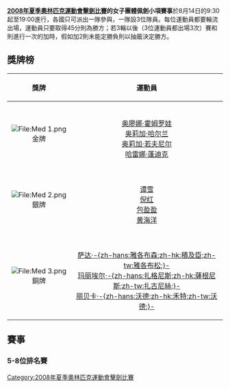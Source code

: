 {{2008年夏季奧林匹克運動會擊劍比賽}}

'''[[2008年夏季奧林匹克運動會擊劍比賽|2008年夏季奧林匹克運動會擊劍比賽]]的女子團體佩劍小項賽事'''於8月14日的9:30起至19:00進行，各國只可派出一隊參與，一隊設3位隊員。每位運動員都要輪流出場，運動員只要取得45分則為勝方；若3輪以後（3位運動員都出場3次）賽和則進行一次的加時，假如加2則未能定勝負則以抽籤決定勝方。

== 獎牌榜 ==
{| class="wikitable"
|- bgcolor="#efefef"
!align="center"|'''獎牌'''
!align="center"|'''運動員'''
|-
| bgcolor="gold" | [[File:Med_1.png|File:Med 1.png]] 金牌
| {{flagIOCteam|UKR|2008年夏季}}<BR>[[奥廖娜·霍姆罗娃|奥廖娜·霍姆罗娃]]<BR>[[奥莉加·哈尔兰|奥莉加·哈尔兰]]<BR>[[奥莉加·若夫尼尔|奥莉加·若夫尼尔]]<BR>[[哈雷娜·蓬迪克|哈雷娜·蓬迪克]]
|-
| bgcolor="silver" | [[File:Med_2.png|File:Med 2.png]] 銀牌
| {{flagIOCteam|CHN|2008年夏季}}<BR>[[谭雪|谭雪]]<BR>[[倪红|倪红]]<BR>[[包盈盈|包盈盈]]<BR>[[黄海洋|黄海洋]]
|-
| bgcolor="cc9966" | [[File:Med_3.png|File:Med 3.png]] 銅牌
| {{flagIOCteam|USA|2008年夏季}}<BR>[[萨达·雅各布森|萨达·-{zh-hans:雅各布森;zh-hk:積及臣;zh-tw:雅各布松;}-]]<BR>[[瑪麗埃爾·扎格尼斯|玛丽埃尔·-{zh-hans:扎格尼斯;zh-hk:薩根尼斯;zh-tw:扎古尼絲;}-]]<BR>[[丽贝卡·沃德|丽贝卡·-{zh-hans:沃德;zh-hk:禾特;zh-tw:沃德;}-]]
|}

== 賽事 ==
{{3RoundBracket-Byes-ThirdPlace
| RD1=初賽
| RD2=半決賽
| RD3=決賽

| width=175
| scorewidth=20

| RD1-seed1=1
| RD1-team1='''{{flagIOC|USA|2008年夏季}}'''
| RD1-score1='''45'''
| RD1-seed2=8
| RD1-team2={{flagIOC|RSA|2008年夏季}}
| RD1-score2=8

| RD1-seed3=5
| RD1-team3='''{{flagIOC|UKR|2008年夏季}}'''
| RD1-score3='''45'''
| RD1-seed4=4
| RD1-team4={{flagIOC|RUS|2008年夏季}}
| RD1-score4=34

| RD1-seed5=3
| RD1-team5='''{{flagIOC|CHN|2008年夏季}}'''
| RD1-score5='''45'''
| RD1-seed6=6
| RD1-team6={{flagIOC|POL|2008年夏季}}
| RD1-score6=25

| RD1-seed7=7
| RD1-team7={{flagIOC|CAN|2008年夏季}}
| RD1-score7=22
| RD1-seed8=2
| RD1-team8='''{{flagIOC|FRA|2008年夏季}}'''
| RD1-score8='''45'''

| RD2-seed1=1
| RD2-team1={{flagIOC|USA|2008年夏季}}
| RD2-score1=39
| RD2-seed2=5
| RD2-team2='''{{flagIOC|UKR|2008年夏季}}'''
| RD2-score2='''45'''

| RD2-seed3=3
| RD2-team3='''{{flagIOC|CHN|2008年夏季}}'''
| RD2-score3='''45'''
| RD2-seed4=2
| RD2-team4={{flagIOC|FRA|2008年夏季}}
| RD2-score4=38

| RD3-seed1=5
| RD3-team1={{flagIOC|UKR|2008年夏季}}
| RD3-score1='''45'''
| RD3-seed2=3
| RD3-team2={{flagIOC|CHN|2008年夏季}}
| RD3-score2=44

| RD3-seed3=1
| RD3-team3={{flagIOC|USA|2008年夏季}}
| RD3-score3='''45'''
| RD3-seed4=2
| RD3-team4={{flagIOC|FRA|2008年夏季}}
| RD3-score4=38
}}

=== 5-8位排名賽 ===

{{4TeamBracket-Consolation
| RD1=5-8位
| RD2=7-8位
| RD3=5-6位


| width=175
| scorewidth=20

| RD1-seed1=8
| RD1-team1={{flagIOC|RSA|2008年夏季}}
| RD1-score1=13
| RD1-seed2=4
| RD1-team2='''{{flagIOC|RUS|2008年夏季}}'''
| RD1-score2='''45'''

| RD1-seed3=6
| RD1-team3='''{{flagIOC|POL|2008年夏季}}'''
| RD1-score3='''45'''
| RD1-seed4=7
| RD1-team4={{flagIOC|CAN|2008年夏季}}
| RD1-score4=44

| RD3-seed1=4
| RD3-team1='''{{flagIOC|RUS|2008年夏季}}'''
| RD3-score1='''45'''
| RD3-seed2=6
| RD3-team2={{flagIOC|POL|2008年夏季}}
| RD3-score2=36

| RD2-seed1=8
| RD2-team1={{flagIOC|RSA|2008年夏季}}
| RD2-score1=16
| RD2-seed2=7
| RD2-team2='''{{flagIOC|CAN|2008年夏季}}'''
| RD2-score2='''45'''
}}

[[Category:2008年夏季奧林匹克運動會擊劍比賽|Category:2008年夏季奧林匹克運動會擊劍比賽]]